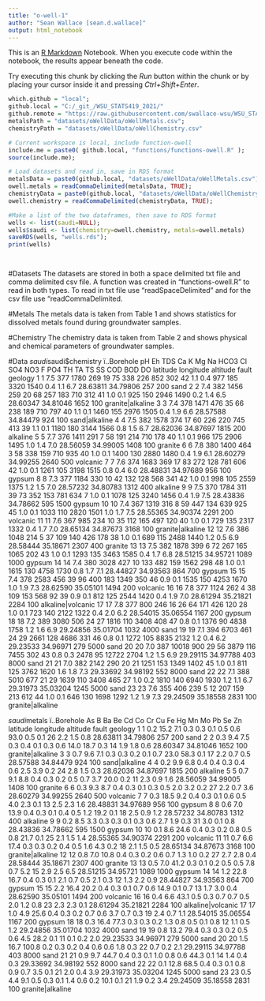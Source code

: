 ```yaml
---
title: "o-well-1"
author: "Sean Wallace [sean.d.wallace]"
output: html_notebook
---
```


This is an [R Markdown](http://rmarkdown.rstudio.com) Notebook. When you execute code within the notebook, the results appear beneath the code. 

Try executing this chunk by clicking the *Run* button within the chunk or by placing your cursor inside it and pressing *Ctrl+Shift+Enter*. 

```r

which.github = "local";
github.local = "C:/_git_/WSU_STATS419_2021/"
github.remote = "https://raw.githubusercontent.com/swallace-wsu/WSU_STATS419_2021/main/";
metalsPath = "datasets/oWellData/oWellMetals.csv";
chemistryPath = "datasets/oWellData/oWellChemistry.csv"

# Current workspace is local, include function-owell
include.me = paste0( github.local, "functions/functions-owell.R" );
source(include.me);

# Load datasets and read in, save in RDS format
metalsData = paste0(github.local, "datasets/oWellData/oWellMetals.csv")
owell.metals = readCommaDelimited(metalsData, TRUE);
chemistryData = paste0(github.local, "datasets/oWellData/oWellChemistry.csv")
owell.chemistry = readCommaDelimited(chemistryData, TRUE);

#Make a list of the two dataframes, then save to RDS format
wells <- list(saudi=NULL);
wells$saudi <- list(chemistry=owell.chemistry, metals=owell.metals)
saveRDS(wells, "wells.rds");
print(wells)




```
#Datasets
The datasets are stored in both a space delimited txt file and comma delimited csv file. A function was created in "functions-owell.R" to read in both types. To read in txt file use "readSpaceDelimited" and for the csv file use "readCommaDelimited.

#Metals
The metals data is taken from Table 1 and shows statistics for dissolved metals found during groundwater samples.

#Chemistry
The chemistry data is taken from Table 2 and shows physical and chemical parameters of groundwater samples.

#Data
$saudi
$saudi$chemistry
   ï..Borehole  pH  Eh   TDS  Ca  K  Mg   Na HCO3   Cl  SO4 NO3   F PO4   TH  TA    TS   SS COD BOD  DO latitude longitude altitude fault           geology
1            1 7.5 377  1780 269 19  75  338  226  852  302  42 1.1 0.4  977 185  3320 1540 0.4 1.1 6.7 28.63811  34.79806      257   200              sand
2            2 7.4 382  1456 259 20  68  257  183  710  312  41 1.0 0.1  925 150  2946 1490 0.2 1.4 6.5 28.60347  34.81046     1652   100  granite|alkaline
3            3 7.4 378  1471 476 35  66  238  189  710  797  40 1.1 0.1 1460 155  2976 1505 0.4 1.9 6.6 28.57588  34.84479      924   100     sand|alkaline
4            4 7.5 382  1578 374 17  60  226  220  745  413  39 1.1 0.1 1180 180  3144 1566 0.8 1.5 6.7 28.62036  34.87697     1815   200          alkaline
5            5 7.7 376  1411 291  7  58  191  214  710  178  40 1.1 0.1  966 175  2906 1495 1.0 1.4 7.0 28.56059  34.99005     1408   100           granite
6            6 7.8 380  1400 464  3  58  338  159  710  935  40 1.0 0.1 1400 130  2880 1480 0.4 1.9 6.1 28.60279  34.99255     2640   500          volcanic
7            7 7.6 374  1683 369 17  83  272  128  781  606  42 1.0 0.1 1261 105  3198 1515 0.8 0.4 6.0 28.48831  34.97689      956   100            gypsum
8            8 7.3 377  1184 330 10  42  132  128  568  341  42 1.0 0.1  998 105  2559 1375 1.2 1.5 7.0 28.57232  34.80783     1312   400          alkaline
9            9 7.5 370  1784 311 39  73  352  153  781  634   7 1.0 0.1 1078 125  3240 1456 0.4 1.9 7.5 28.43836  34.78662      595  1500            gypsum
10          10 7.4 367  1319 316  8  59  447  134  639  925  45 1.0 0.1 1033 110  2820 1501 1.0 1.7 7.5 28.55365  34.90374     2291   200          volcanic
11          11 7.6 367   985 234 10  35  112  165  497  120  40 1.0 0.1  729 135  2317 1332 0.4 1.7 7.0 28.65134  34.87673     3168   100  granite|alkaline
12          12 7.6 386  1048 214  5  37  109  140  426  178  38 1.0 0.1  689 115  2488 1440 1.2 0.5 6.9 28.58444  35.18671     2307   400           granite
13          13 7.5 382  1878 399  6  72  267  165 1065  202  43 1.0 0.1 1293 135  3463 1585 0.4 1.7 6.8 28.51215  34.95721     1089  1000            gypsum
14          14 7.4 380  3028 427 10 133  482  159 1562  298  48 1.0 0.1 1615 130  4758 1730 0.8 1.7 7.1 28.44827  34.93563      864   700            gypsum
15          15 7.4 378  2583 456 39  96  400  183 1349  350  46 0.9 0.1 1535 150  4253 1670 1.0 1.9 7.3 28.62590  35.05101     1494   200          volcanic
16          16 7.8 377  1124 262  4  38  109  153  568   92  39 0.9 0.1  812 125  2544 1420 0.4 1.9 7.0 28.61294  35.21821     2284   100 alkaline|volcanic
17          17 7.8 377   800 246 16  26   64  171  426  120  28 1.0 0.1  723 140  2122 1322 0.4 2.0 6.2 28.54015  35.06554     1167   200            gypsum
18          18 7.2 389  3080 506 24  27 1816  110 3408  408  47 0.8 0.1 1376  90  4838 1758 1.2 1.6 6.9 29.24856  35.01704     1032  4000              sand
19          19 7.1 394  6703 461 24  29 2661  128 4686  331  46 0.8 0.1 1272 105  8835 2132 1.2 0.4 6.2 29.23533  34.96971      279  5000              sand
20          20 7.0 387 10018 900 29  56 3879  116 7455  302  43 0.8 0.3 2478  95 12722 2704 1.2 1.5 6.9 29.29115  34.97788      403  8000              sand
21          21 7.0 382  2142 290 20  21 1251  153 1349 1402  45 1.0 0.1  811 125  3762 1620 1.6 1.8 7.3 29.33692  34.98192      552  8000              sand
22          22 7.1 388  5010 677 21  29 1639  110 3408  465  27 1.0 0.2 1810 140  6940 1930 1.2 1.1 6.7 29.31973  35.03204     1245  5000              sand
23          23 7.6 355   406 239  5  12  207  159  213  612  44 1.0 0.1  646 130  1698 1292 1.2 1.9 7.3 29.24509  35.18558     2831   100  granite|alkaline

$saudi$metals
   ï..Borehole  As    B    Ba  Be  Cd  Co  Cr  Cu   Fe   Hg  Mn Mo  Pb  Se  Zn latitude longitude altitude fault           geology
1            1 0.2 15.2   7.1 0.3 0.3 0.1 0.5 0.6 93.0  0.5 0.1 26 2.2 1.5 0.8 28.63811  34.79806      257   200              sand
2            2 0.3  9.4   7.5 0.3 0.4 0.1 0.3 0.6 14.0 18.7 0.3 14 1.9 1.8 0.6 28.60347  34.81046     1652   100  granite|alkaline
3            3 0.7  9.6   7.1 0.3 0.3 0.2 0.1 0.7 23.0 58.3 0.1 17 2.2 0.7 0.5 28.57588  34.84479      924   100     sand|alkaline
4            4 0.2  9.9   6.8 0.4 0.4 0.3 0.4 0.6  2.5  3.9 0.2 24 2.8 1.5 0.3 28.62036  34.87697     1815   200          alkaline
5            5 0.7  9.1   8.8 0.4 0.3 0.2 0.5 0.7  3.7 20.0 0.2 11 2.3 0.9 1.6 28.56059  34.99005     1408   100           granite
6            6 0.3  9.3   8.7 0.4 0.3 0.1 0.3 0.5  2.0  3.2 0.2 27 2.2 0.7 3.6 28.60279  34.99255     2640   500          volcanic
7            7 0.3 18.5   9.2 0.4 0.3 0.1 0.6 0.5  4.0  2.3 0.1 13 2.5 2.3 1.6 28.48831  34.97689      956   100            gypsum
8            8 0.6  7.0  13.9 0.4 0.3 0.1 0.4 0.5  1.2 19.2 0.1 18 2.5 0.9 1.2 28.57232  34.80783     1312   400          alkaline
9            9 0.2  8.5   3.3 0.3 0.3 0.1 0.3 0.6  2.7  1.9 0.3 31 3.0 0.1 0.8 28.43836  34.78662      595  1500            gypsum
10          10 0.1  8.6  24.6 0.4 0.3 0.2 0.8 0.5  0.8 21.7 0.1 25 2.1 1.5 1.4 28.55365  34.90374     2291   200          volcanic
11          11 0.7  6.6  17.4 0.3 0.3 0.2 0.4 0.5  1.6  4.3 0.2 18 2.1 1.5 0.5 28.65134  34.87673     3168   100  granite|alkaline
12          12 0.8  7.0  10.8 0.4 0.3 0.2 0.6 0.7  1.3  1.0 0.2 27 2.7 2.8 0.4 28.58444  35.18671     2307   400           granite
13          13 0.5  7.0  41.2 0.3 0.1 0.2 0.5 0.5  7.8  0.7 5.2 15 2.9 2.5 6.5 28.51215  34.95721     1089  1000            gypsum
14          14 1.2 22.8  16.7 0.4 0.3 0.1 2.1 0.7  0.5  2.1 0.3 12 1.3 2.2 0.9 28.44827  34.93563      864   700            gypsum
15          15 2.2 16.4  20.2 0.4 0.3 0.1 0.7 0.6 14.9  0.1 0.7 13 1.7 3.0 0.4 28.62590  35.05101     1494   200          volcanic
16          16 0.4  6.6  43.1 0.5 0.3 0.7 0.7 0.5  2.0  1.2 0.8 23 2.3 2.3 0.1 28.61294  35.21821     2284   100 alkaline|volcanic
17          17 1.0  4.9  25.6 0.4 0.3 0.2 0.7 0.6  3.7  0.7 0.3 19 2.4 0.7 1.1 28.54015  35.06554     1167   200            gypsum
18          18 0.3 16.4  77.3 0.3 0.3 0.2 1.3 0.8  0.5  0.1 0.8 12 1.1 0.5 1.2 29.24856  35.01704     1032  4000              sand
19          19 0.8 13.2  79.4 0.3 0.3 0.2 0.5 0.6  4.5 28.2 0.1 11 0.1 0.2 2.0 29.23533  34.96971      279  5000              sand
20          20 1.5 16.7 100.8 0.2 0.3 0.2 0.4 0.6  0.6  1.8 0.3 22 0.7 0.2 2.1 29.29115  34.97788      403  8000              sand
21          21 0.9  9.7  44.7 0.4 0.3 0.1 1.0 0.8  0.6 44.3 0.1 14 1.4 0.4 0.3 29.33692  34.98192      552  8000              sand
22          22 0.1 12.8  68.5 0.4 0.3 0.1 0.8 0.9  0.7  3.5 0.1 21 2.0 0.4 3.9 29.31973  35.03204     1245  5000              sand
23          23 0.5  4.4   9.1 0.5 0.3 0.1 1.4 0.6  0.2 10.1 0.1 21 1.9 0.2 3.4 29.24509  35.18558     2831   100  granite|alkaline
